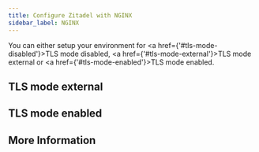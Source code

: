 ```yaml
---
title: Configure Zitadel with NGINX
sidebar_label: NGINX
---
```




<ProxyGuideOverview name={providername} link={link} compose={Compose}></ProxyGuideOverview>

You can either setup your environment for <a href={'#tls-mode-disabled'}>TLS mode disabled</a>, <a href={'#tls-mode-external'}>TLS mode external</a> or <a href={'#tls-mode-enabled'}>TLS mode enabled</a>.

<!-- login NOT WORKING
## TLS mode disabled

<ProxyGuideTLSMode mode="disabled" configfilename="nginx-disabled-tls.conf" configfilecontent={ConfigDisabled} providername={providername} link={link} lower={lower}></ProxyGuideTLSMode>
-->

## TLS mode external

<ProxyGuideTLSMode mode="external" configfilename="nginx-external-tls.conf" configfilecontent={ConfigExternal} providername={providername} link={link} lower={lower}></ProxyGuideTLSMode>

## TLS mode enabled

<ProxyGuideTLSMode mode="enabled" configfilename="nginx-enabled-tls.conf" configfilecontent={ConfigEnabled} providername={providername} link={link} lower={lower}></ProxyGuideTLSMode>

## More Information

<ProxyGuideMore></ProxyGuideMore>
